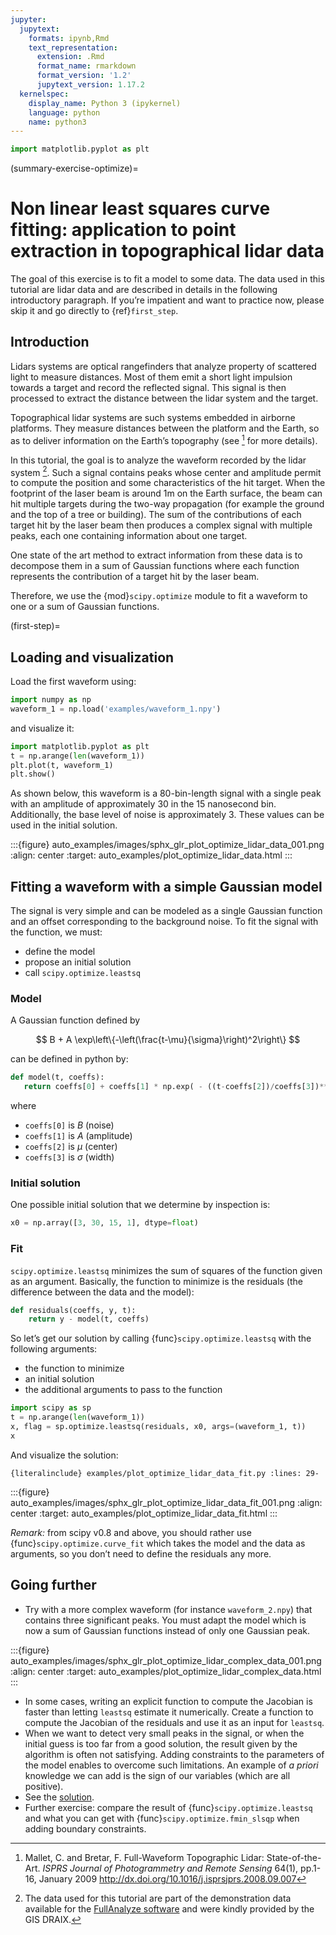 ```yaml
---
jupyter:
  jupytext:
    formats: ipynb,Rmd
    text_representation:
      extension: .Rmd
      format_name: rmarkdown
      format_version: '1.2'
      jupytext_version: 1.17.2
  kernelspec:
    display_name: Python 3 (ipykernel)
    language: python
    name: python3
---
```


```python
import matplotlib.pyplot as plt
```
(summary-exercise-optimize)=

# Non linear least squares curve fitting: application to point extraction in topographical lidar data

The goal of this exercise is to fit a model to some data. The data used in this tutorial are lidar data and are described in details in the following introductory paragraph. If you're impatient and want to practice now, please skip it and go directly to {ref}`first_step`.

## Introduction

Lidars systems are optical rangefinders that analyze property of scattered light
to measure distances. Most of them emit a short light impulsion towards a target
and record the reflected signal. This signal is then processed to extract the
distance between the lidar system and the target.

Topographical lidar systems are such systems embedded in airborne
platforms. They measure distances between the platform and the Earth, so as to
deliver information on the Earth's topography (see [^mallet] for more details).

[^mallet]: Mallet, C. and Bretar, F. Full-Waveform Topographic Lidar: State-of-the-Art. *ISPRS Journal of Photogrammetry and Remote Sensing* 64(1), pp.1-16, January 2009 <http://dx.doi.org/10.1016/j.isprsjprs.2008.09.007>

In this tutorial, the goal is to analyze the waveform recorded by the lidar
system [^data]. Such a signal contains peaks whose center and amplitude permit to
compute the position and some characteristics of the hit target. When the
footprint of the laser beam is around 1m on the Earth surface, the beam can hit
multiple targets during the two-way propagation (for example the ground and the
top of a tree or building). The sum of the contributions of each target hit by
the laser beam then produces a complex signal with multiple peaks, each one
containing information about one target.

One state of the art method to extract information from these data is to
decompose them in a sum of Gaussian functions where each function represents the
contribution of a target hit by the laser beam.

Therefore, we use the {mod}`scipy.optimize` module to fit a waveform to one
or a sum of Gaussian functions.

(first-step)=

## Loading and visualization

Load the first waveform using:

```python
import numpy as np
waveform_1 = np.load('examples/waveform_1.npy')
```

and visualize it:

```python
import matplotlib.pyplot as plt
t = np.arange(len(waveform_1))
plt.plot(t, waveform_1)
plt.show()
```

As shown below, this waveform is a 80-bin-length signal with a single peak
with an amplitude of approximately 30 in the 15 nanosecond bin. Additionally, the
base level of noise is approximately 3. These values can be used in the initial solution.

:::{figure} auto_examples/images/sphx_glr_plot_optimize_lidar_data_001.png
:align: center
:target: auto_examples/plot_optimize_lidar_data.html
:::

## Fitting a waveform with a simple Gaussian model

The signal is very simple and can be modeled as a single Gaussian function and
an offset corresponding to the background noise. To fit the signal with the
function, we must:

- define the model
- propose an initial solution
- call `scipy.optimize.leastsq`

### Model

A Gaussian function defined by

$$
B + A \exp\left\{-\left(\frac{t-\mu}{\sigma}\right)^2\right\}
$$

can be defined in python by:

```python
def model(t, coeffs):
   return coeffs[0] + coeffs[1] * np.exp( - ((t-coeffs[2])/coeffs[3])**2 )
```

where

- `coeffs[0]` is $B$ (noise)
- `coeffs[1]` is $A$ (amplitude)
- `coeffs[2]` is $\mu$ (center)
- `coeffs[3]` is $\sigma$ (width)

### Initial solution

One possible initial solution that we determine by inspection is:

```python
x0 = np.array([3, 30, 15, 1], dtype=float)
```

### Fit

`scipy.optimize.leastsq` minimizes the sum of squares of the function given as
an argument. Basically, the function to minimize is the residuals (the
difference between the data and the model):

```python
def residuals(coeffs, y, t):
    return y - model(t, coeffs)
```

So let's get our solution by calling {func}`scipy.optimize.leastsq` with the
following arguments:

- the function to minimize
- an initial solution
- the additional arguments to pass to the function

```python
import scipy as sp
t = np.arange(len(waveform_1))
x, flag = sp.optimize.leastsq(residuals, x0, args=(waveform_1, t))
x
```

And visualize the solution:

```{literalinclude} examples/plot_optimize_lidar_data_fit.py
:lines: 29-
```

:::{figure} auto_examples/images/sphx_glr_plot_optimize_lidar_data_fit_001.png
:align: center
:target: auto_examples/plot_optimize_lidar_data_fit.html
:::

*Remark:* from scipy v0.8 and above, you should rather use {func}`scipy.optimize.curve_fit` which takes the model and the data as arguments, so you don't need to define the residuals any more.

## Going further

- Try with a more complex waveform (for instance `waveform_2.npy`)
  that contains three significant peaks. You must adapt the model which is
  now a sum of Gaussian functions instead of only one Gaussian peak.

:::{figure} auto_examples/images/sphx_glr_plot_optimize_lidar_complex_data_001.png
:align: center
:target: auto_examples/plot_optimize_lidar_complex_data.html
:::

- In some cases, writing an explicit function to compute the Jacobian is faster
  than letting `leastsq` estimate it numerically. Create a function to compute
  the Jacobian of the residuals and use it as an input for `leastsq`.
- When we want to detect very small peaks in the signal, or when the initial
  guess is too far from a good solution, the result given by the algorithm is
  often not satisfying. Adding constraints to the parameters of the model
  enables to overcome such limitations. An example of *a priori* knowledge we can
  add is the sign of our variables (which are all positive).
- See the [solution](auto_examples/plot_optimize_lidar_complex_data_fit.html).
- Further exercise: compare the result of {func}`scipy.optimize.leastsq` and what you can
  get with {func}`scipy.optimize.fmin_slsqp` when adding boundary constraints.

[^data]: The data used for this tutorial are part of the demonstration data available for the [FullAnalyze software](https://fullanalyze.sourceforge.net) and were kindly provided by the GIS DRAIX.
